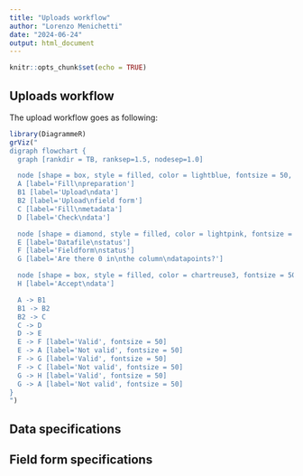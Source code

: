```yaml
---
title: "Uploads workflow"
author: "Lorenzo Menichetti"
date: "2024-06-24"
output: html_document
---
```


```r
knitr::opts_chunk$set(echo = TRUE)
```

## Uploads workflow

The upload workflow goes as following:

```r
library(DiagrammeR)
grViz("
digraph flowchart {
  graph [rankdir = TB, ranksep=1.5, nodesep=1.0]

  node [shape = box, style = filled, color = lightblue, fontsize = 50, width = 3, height = 2]
  A [label='Fill\npreparation']
  B1 [label='Upload\ndata']
  B2 [label='Upload\nfield form']
  C [label='Fill\nmetadata']
  D [label='Check\ndata']

  node [shape = diamond, style = filled, color = lightpink, fontsize = 50, width = 3, height = 1]
  E [label='Datafile\nstatus']
  F [label='Fieldform\nstatus']
  G [label='Are there 0 in\nthe column\ndatapoints?']

  node [shape = box, style = filled, color = chartreuse3, fontsize = 50, width = 3, height = 1]
  H [label='Accept\ndata']

  A -> B1
  B1 -> B2
  B2 -> C
  C -> D
  D -> E
  E -> F [label='Valid', fontsize = 50]
  E -> A [label='Not valid', fontsize = 50]
  F -> G [label='Valid', fontsize = 50]
  F -> C [label='Not valid', fontsize = 50]
  G -> H [label='Valid', fontsize = 50]
  G -> A [label='Not valid', fontsize = 50]
}
")

```



## Data specifications




## Field form specifications

